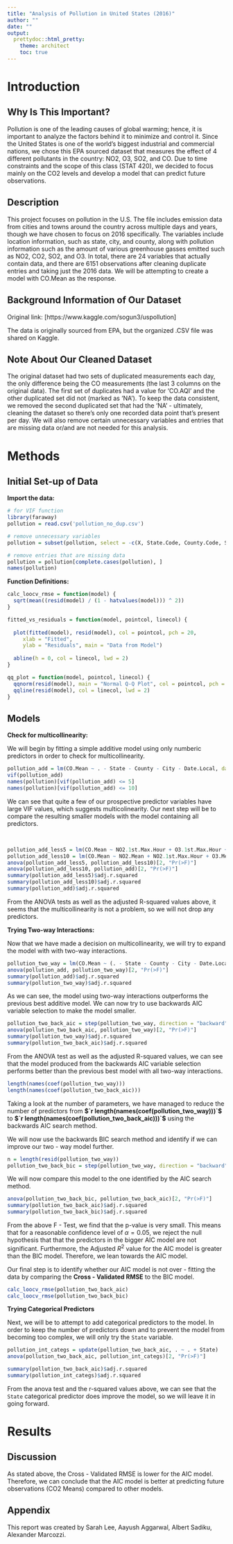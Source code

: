 ```yaml
---
title: "Analysis of Pollution in United States (2016)"
author: ""
date: ""
output:
  prettydoc::html_pretty:
    theme: architect
    toc: true
---
```


# Introduction

## Why Is This Important?

Pollution is one of the leading causes of global warming; hence, it is important to analyze the factors behind it to minimize and control it. Since the United States is one of the world’s biggest industrial and commercial nations, we chose this EPA sourced dataset that measures the effect of 4 different pollutants in the country: NO2, O3, SO2, and CO. Due to time constraints and the scope of this class (STAT 420), we decided to focus mainly on the CO2 levels and develop a model that can predict future observations.


## Description

This project focuses on pollution in the U.S. The file includes emission data from cities and towns around the country across multiple days and years, though we have chosen to focus on 2016 specifically. The variables include location information, such as state, city, and county, along with pollution information such as the amount of various greenhouse gasses emitted such as NO2, CO2, SO2, and O3. In total, there are 24 variables that actually contain data, and there are 6151 observations after cleaning duplicate entries and taking just the 2016 data. We will be attempting to create a model with CO.Mean as the response.


## Background Information of Our Dataset

Original link: [https://www.kaggle.com/sogun3/uspollution]

The data is originally sourced from EPA, but the organized .CSV file was shared on Kaggle.


## Note About Our Cleaned Dataset

The original dataset had two sets of duplicated measurements each day, the only difference being the CO measurements (the last 3 columns on the original data). The first set of duplicates had a value for ‘CO.AQI’ and the other duplicated set did not (marked as ‘NA’). To keep the data consistent, we removed the second duplicated set that had the 'NA' - ultimately, cleaning the dataset so there's only one recorded data point that's present per day. We will also remove certain unnecessary variables and entries that are missing data or/and are not needed for this analysis. 


# Methods

## Initial Set-up of Data

**Import the data:**
```r
# for VIF function
library(faraway)  
pollution = read.csv('pollution_no_dup.csv')

# remove unnecessary variables
pollution = subset(pollution, select = -c(X, State.Code, County.Code, Site.Num, Address, NO2.Units, O3.Units, SO2.Units, CO.Units)) 

# remove entries that are missing data
pollution = pollution[complete.cases(pollution), ]
names(pollution)
```



**Function Definitions:**
```r
calc_loocv_rmse = function(model) {
  sqrt(mean((resid(model) / (1 - hatvalues(model))) ^ 2))
}

fitted_vs_residuals = function(model, pointcol, linecol) {
  
  plot(fitted(model), resid(model), col = pointcol, pch = 20,
     xlab = "Fitted", 
     ylab = "Residuals", main = "Data from Model")
  
  abline(h = 0, col = linecol, lwd = 2)
}

qq_plot = function(model, pointcol, linecol) {
  qqnorm(resid(model), main = "Normal Q-Q Plot", col = pointcol, pch = 20)
  qqline(resid(model), col = linecol, lwd = 2)
}
```


## Models

**Check for multicollinearity:**

We will begin by fitting a simple additive model using only numberic predictors in order to check for multicollinearity.

```r
pollution_add = lm(CO.Mean ~ . - State - County - City - Date.Local, data = pollution)
vif(pollution_add)
names(pollution)[vif(pollution_add) <= 5]
names(pollution)[vif(pollution_add) <= 10]
```


We can see that quite a few of our prospective predictor variables have large VIF values, which suggests multicolinearity. Our next step will be to compare the resulting smaller models with the model containing all predictors.

<br>

```r
pollution_add_less5 = lm(CO.Mean ~ NO2.1st.Max.Hour + O3.1st.Max.Hour + SO2.Mean + SO2.1st.Max.Hour + CO.1st.Max.Value, data = pollution)
pollution_add_less10 = lm(CO.Mean ~ NO2.Mean + NO2.1st.Max.Hour + O3.Mean + O3.1st.Max.Hour + SO2.Mean + SO2.1st.Max.Hour + CO.1st.Max.Value + CO.1st.Max.Value + CO.AQI, data = pollution)
anova(pollution_add_less5, pollution_add_less10)[2, "Pr(>F)"]
anova(pollution_add_less10, pollution_add)[2, "Pr(>F)"]
summary(pollution_add_less5)$adj.r.squared
summary(pollution_add_less10)$adj.r.squared
summary(pollution_add)$adj.r.squared
```

From the ANOVA tests as well as the adjusted R-squared values above, it seems that the multicollinearity is not a problem, so we will not drop any predictors.

**Trying Two-way Interactions:**

Now that we have made a decision on multicollinearity, we will try to expand the model with with two-way interactions.


```r
pollution_two_way = lm(CO.Mean ~ (. - State - County - City - Date.Local) ^ 2, data = pollution)
anova(pollution_add, pollution_two_way)[2, "Pr(>F)"]
summary(pollution_add)$adj.r.squared
summary(pollution_two_way)$adj.r.squared
```

As we can see, the model using two-way interactions outperforms the previous best additive model. We can now try to use backwards AIC variable selection to make the model smaller.


```r
pollution_two_back_aic = step(pollution_two_way, direction = "backward", trace = 0)
anova(pollution_two_back_aic, pollution_two_way)[2, "Pr(>F)"]
summary(pollution_two_way)$adj.r.squared
summary(pollution_two_back_aic)$adj.r.squared
```

From the ANOVA test as well as the adjusted R-squared values, we can see that the model produced from the backwards AIC variable selection performs better than the previous best model with all two-way interactions.


```r
length(names(coef(pollution_two_way)))
length(names(coef(pollution_two_back_aic)))
```

Taking a look at the number of parameters, we have managed to reduce the number of predictors from **$`r length(names(coef(pollution_two_way)))`$** to **$`r length(names(coef(pollution_two_back_aic)))`$** using the backwards AIC search method.


We will now use the backwards BIC search method and identify if we can improve our two - way model further.

```r
n = length(resid(pollution_two_way))
pollution_two_back_bic = step(pollution_two_way, direction = "backward", trace = 0, k = log(n))
```

We will now compare this model to the one identified by the AIC search method.


```r
anova(pollution_two_back_bic, pollution_two_back_aic)[2, "Pr(>F)"]
summary(pollution_two_back_aic)$adj.r.squared
summary(pollution_two_back_bic)$adj.r.squared
```

From the above F - Test, we find that the p-value is very small. This means that for a reasonable confidence level of $\alpha = 0.05$, we reject the null hypothesis that that the predictors in the bigger AIC model are not significant. Furthermore, the Adjusted $R^2$ value for the AIC model is greater than the BIC model. Therefore, we lean towards the AIC model.

Our final step is to identify whether our AIC model is not over - fitting the data by comparing the **Cross - Validated RMSE** to the BIC model.


```r
calc_loocv_rmse(pollution_two_back_aic)
calc_loocv_rmse(pollution_two_back_bic)
```


**Trying Categorical Predictors**

Next, we will be to attempt to add categorical predictors to the model. In order to keep the number of predictors down and to prevent the model from becoming too complex, we will only try the `State` variable.


```r
pollution_int_categs = update(pollution_two_back_aic, . ~ . + State)
anova(pollution_two_back_aic, pollution_int_categs)[2, "Pr(>F)"]

summary(pollution_two_back_aic)$adj.r.squared
summary(pollution_int_categs)$adj.r.squared
```

From the anova test and the r-squared values above, we can see that the `State` categorical predictor does improve the model, so we will leave it in going forward.

# Results

## Discussion 

As stated above, the Cross - Validated RMSE is lower for the AIC model. Therefore, we can conclude that the AIC model is better at predicting future observations (CO2 Means) compared to other models.

## Appendix

This report was created by Sarah Lee, Aayush Aggarwal, Albert Sadiku, Alexander Marcozzi.

